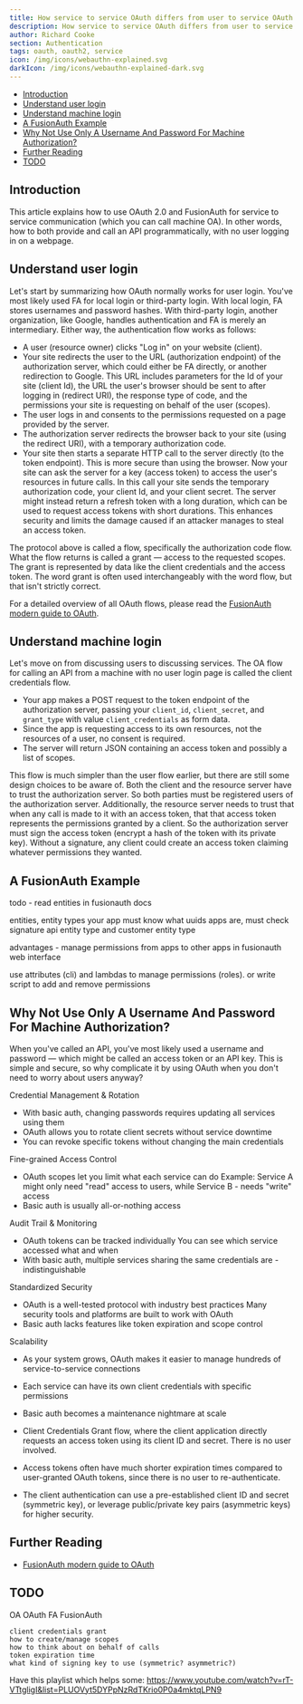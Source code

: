 ```yaml
---
title: How service to service OAuth differs from user to service OAuth
description: How service to service OAuth differs from user to service OAuth
author: Richard Cooke
section: Authentication
tags: oauth, oauth2, service
icon: /img/icons/webauthn-explained.svg
darkIcon: /img/icons/webauthn-explained-dark.svg
---
```



- [Introduction](#introduction)
- [Understand user login](#understand-user-login)
- [Understand machine login](#understand-machine-login)
- [A FusionAuth Example](#a-fusionauth-example)
- [Why Not Use Only A Username And Password For Machine Authorization?](#why-not-use-only-a-username-and-password-for-machine-authorization)
- [Further Reading](#further-reading)
- [TODO](#todo)

## Introduction

This article explains how to use OAuth 2.0 and FusionAuth for service to service communication (which you can call machine OA). In other words, how to both provide and call an API programmatically, with no user logging in on a webpage.

<PremiumEditionBlurbApi />

## Understand user login

Let's start by summarizing how OAuth normally works for user login. You've most likely used FA for local login or third-party login. With local login, FA stores usernames and password hashes. With third-party login, another organization, like Google, handles authentication and FA is merely an intermediary. Either way, the authentication flow works as follows:

- A user (resource owner) clicks "Log in" on your website (client).
- Your site redirects the user to the URL (authorization endpoint) of the authorization server, which could either be FA directly, or another redirection to Google. This URL includes parameters for the Id of your site (client Id), the URL the user's browser should be sent to after logging in (redirect URI), the response type of code, and the permissions your site is requesting on behalf of the user (scopes).
- The user logs in and consents to the permissions requested on a page provided by the server.
- The authorization server redirects the browser back to your site (using the redirect URI), with a temporary authorization code.
- Your site then starts a separate HTTP call to the server directly (to the token endpoint). This is more secure than using the browser. Now your site can ask the server for a key (access token) to access the user's resources in future calls. In this call your site sends the temporary authorization code, your client Id, and your client secret. The server might instead return a refresh token with a long duration, which can be used to request access tokens with short durations. This enhances security and limits the damage caused if an attacker manages to steal an access token.

The protocol above is called a flow, specifically the authorization code flow. What the flow returns is called a grant — access to the requested scopes. The grant is represented by data like the client credentials and the access token. The word grant is often used interchangeably with the word flow, but that isn't strictly correct.

For a detailed overview of all OAuth flows, please read the [FusionAuth modern guide to OAuth](https://fusionauth.io/resources/the-modern-guide-to-oauth.pdf).

## Understand machine login

Let's move on from discussing users to discussing services. The OA flow for calling an API from a machine with no user login page is called the client credentials flow.

- Your app makes a POST request to the token endpoint of the authorization server, passing your `client_id`, `client_secret`, and `grant_type` with value `client_credentials` as form data.
- Since the app is requesting access to its own resources, not the resources of a user, no consent is required.
- The server will return JSON containing an access token and possibly a list of scopes.

This flow is much simpler than the user flow earlier, but there are still some design choices to be aware of. Both the client and the resource server have to trust the authorization server. So both parties must be registered users of the authorization server. Additionally, the resource server needs to trust that when any call is made to it with an access token, that that access token represents the permissions granted by a client. So the authorization server must sign the access token (encrypt a hash of the token with its private key). Without a signature, any client could create an access token claiming whatever permissions they wanted.

## A FusionAuth Example

todo - read entities in fusionauth docs

entities, entity types
your app must know what uuids apps are, must check signature
api entity type and customer entity type

advantages - manage permissions from apps to other apps in fusionauth web interface

use attributes (cli) and lambdas to manage permissions (roles). or write script to add and remove permissions






## Why Not Use Only A Username And Password For Machine Authorization?

When you've called an API, you've most likely used a username and password — which might be called an access token or an API key. This is simple and secure, so why complicate it by using OAuth when you don't need to worry about users anyway?

Credential Management & Rotation

- With basic auth, changing passwords requires updating all services using them
- OAuth allows you to rotate client secrets without service downtime
- You can revoke specific tokens without changing the main credentials

Fine-grained Access Control

- OAuth scopes let you limit what each service can do
Example: Service A might only need "read" access to users, while Service B - needs "write" access
- Basic auth is usually all-or-nothing access

Audit Trail & Monitoring

- OAuth tokens can be tracked individually
You can see which service accessed what and when
- With basic auth, multiple services sharing the same credentials are - indistinguishable

Standardized Security

- OAuth is a well-tested protocol with industry best practices
Many security tools and platforms are built to work with OAuth
- Basic auth lacks features like token expiration and scope control

Scalability

- As your system grows, OAuth makes it easier to manage hundreds of service-to-service connections
- Each service can have its own client credentials with specific permissions
- Basic auth becomes a maintenance nightmare at scale




- Client Credentials Grant flow, where the client application directly requests an access token using its client ID and secret. There is no user involved.
- Access tokens often have much shorter expiration times compared to user-granted OAuth tokens, since there is no user to re-authenticate.
- The client authentication can use a pre-established client ID and secret (symmetric key), or leverage public/private key pairs (asymmetric keys) for higher security.




## Further Reading

- [FusionAuth modern guide to OAuth](https://fusionauth.io/resources/the-modern-guide-to-oauth.pdf)

## TODO

OA OAuth
FA FusionAuth

    client credentials grant
    how to create/manage scopes
    how to think about on behalf of calls
    token expiration time
    what kind of signing key to use (symmetric? asymmetric?)

Have this playlist which helps some: https://www.youtube.com/watch?v=rT-VTtgligI&list=PLUOVyt5DYPpNzRdTKrio0P0a4mktqLPN9

